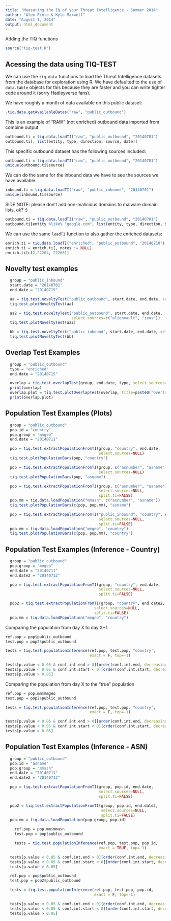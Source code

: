 ```yaml
---
title: "Measuring the IQ of your Threat Intelligence - Summer 2014"
author: "Alex Pinto & Kyle Maxwell"
date: "August 1, 2014"
output: html_document
---
```


Adding the TIQ functions
```r
source("tiq-test.R")
```

## Acessing the data using TIQ-TEST

We can use the `tiq.data` functions to load the Threat Intelligence datasets from
the database for exploration using R. We have defaulted to the use of `data.table`
objects for this because they are faster and you can write tighter code around it
(sorry Hadleyverse fans).

We have roughly a month of data available on this public dataset:
```r
.tiq.data.getAvailableDates("raw", "public_outbound")
```

This is an example of "RAW" (not enriched) outbound data imported from combine output
```r
outbound.ti = tiq.data.loadTI("raw", "public_outbound", "20140701")
outbound.ti[, list(entity, type, direction, source, date)]
```

This specific outbound dataset has the following sources included:

```r
outbound.ti = tiq.data.loadTI("raw", "public_outbound", "20140701")
unique(outbound.ti$source)
```

We can do the same for the inbound data we have to see the sources we have available:
```r
inbound.ti = tiq.data.loadTI("raw", "public_inbound", "20140701")
unique(inbound.ti$source)
```

SIDE NOTE: please don't add non-malicious domains to malware domain lists, ok? :)

```r
outbound.ti = tiq.data.loadTI("raw", "public_outbound", "20140701")
outbound.ti[entity %like% "google.com", list(entity, type, direction, source, date)] 
```

We can use the same `loadTI` function to also gather the enriched datasets:
```r
enrich.ti = tiq.data.loadTI("enriched", "public_outbound", "20140710")
enrich.ti = enrich.ti[, notes := NULL]
enrich.ti[c(2,22264, 22266)]
```

## Novelty test examples

```r
  group = "public_inbound"
  start.date = "20140701"
  end.date = "20140715"

  aa = tiq.test.noveltyTest("public_outbound", start.date, end.date, select.sources=NULL)
  tiq.test.plotNoveltyTest(aa)

  aa2 = tiq.test.noveltyTest("public_outbound", start.date, end.date,
                             select.sources=c("alienvault", "zeus"))
  tiq.test.plotNoveltyTest(aa2)

  bb = tiq.test.noveltyTest("public_inbound", start.date, end.date, select.sources=NULL)
  tiq.test.plotNoveltyTest(bb)
```

## Overlap Test Examples

```r
  group = "public_outbound"
  type = "enriched"
  end.date = "20140715"

  overlap = tiq.test.overlapTest(group, end.date, type, select.sources=NULL)
  print(overlap)
  overlap.plot = tiq.test.plotOverlapTest(overlap, title=paste0("OverlapTest - ", group, " - ", end.date))
  print(overlap.plot)
```

## Population Test Examples (Plots)

```r
  group = "public_outbound"
  pop.id = "country"
  pop.group = "mmgeo"
  end.date = "20140711"

  pop = tiq.test.extractPopulationFromTI(group, "country", end.date,
                                         select.sources=NULL)
  tiq.test.plotPopulationBars(pop, "country")

  pop = tiq.test.extractPopulationFromTI(group, c("asnumber", "asname"), end.date,
                                         select.sources=NULL)
  tiq.test.plotPopulationBars(pop, "asname")

  pop = tiq.test.extractPopulationFromTI(group, c("asnumber", "asname"), end.date,
                                         select.sources=NULL,
                                         split.ti=FALSE)
  pop.mm = tiq.data.loadPopulation("mmasn", c("asnumber", "asname"))
  tiq.test.plotPopulationBars(c(pop, pop.mm), "asname")

  pop = tiq.test.extractPopulationFromTI("public_inbound", "country", end.date,
                                         select.sources=NULL,
                                         split.ti=FALSE)
  pop.mm = tiq.data.loadPopulation("mmgeo", "country")
  tiq.test.plotPopulationBars(c(pop, pop.mm), "country")
```

## Population Test Examples (Inference - Country)

```r
  group = "public_outbound"
  pop.group = "mmgeo"
  end.date = "20140711"
  end.date2 = "20140712"

  pop = tiq.test.extractPopulationFromTI(group, "country", end.date,
                                         select.sources=NULL,
                                         split.ti=FALSE)

  pop2 = tiq.test.extractPopulationFromTI(group, "country", end.date2,
                                       select.sources=NULL,
                                       split.ti=FALSE)
  pop.mm = tiq.data.loadPopulation("mmgeo", "country")
```

Comparing the population from day X to day X+1

```r
ref.pop = pop$public_outbound
test.pop = pop2$public_outbound

tests = tiq.test.populationInference(ref.pop, test.pop, "country",
                                     exact = F, top=-1)

tests[p.value < 0.05 & conf.int.end > 0][order(conf.int.end, decreasing=T)]
tests[p.value < 0.05 & conf.int.start < 0][order(conf.int.start, decreasing=F)]
tests[p.value > 0.05]
```

Comparing the population from day X to the "true" population

```r
ref.pop = pop.mm$mmgeo
test.pop = pop2$public_outbound

tests = tiq.test.populationInference(ref.pop, test.pop, "country",
                                     exact = F, top=-1)

tests[p.value < 0.05 & conf.int.end > 0][order(conf.int.end, decreasing=T)]
tests[p.value < 0.05 & conf.int.start < 0][order(conf.int.start, decreasing=F)]
tests[p.value > 0.05]
```

## Population Test Examples (Inference - ASN)

```r
  group = "public_outbound"
  pop.id = "asname"
  pop.group = "mmasn"
  end.date = "20140711"
  end.date2 = "20140712"

  pop = tiq.test.extractPopulationFromTI(group, pop.id, end.date,
                                         select.sources=NULL,
                                         split.ti=FALSE)

  pop2 = tiq.test.extractPopulationFromTI(group, pop.id, end.date2,
                                          select.sources=NULL,
                                          split.ti=FALSE)
  pop.mm = tiq.data.loadPopulation(pop.group, pop.id)

    ref.pop = pop.mm$mmasn
    test.pop = pop$public_outbound

    tests = tiq.test.populationInference(ref.pop, test.pop, pop.id,
                                         exact = TRUE, top=-1)

  tests[p.value < 0.05 & conf.int.end > 0][order(conf.int.end, decreasing=T)]
  tests[p.value < 0.05 & conf.int.start < 0][order(conf.int.start, decreasing=F)]
  tests[p.value > 0.05]

  ref.pop = pop$public_outbound
  test.pop = pop2$public_outbound

  tests = tiq.test.populationInference(ref.pop, test.pop, pop.id,
                                       exact = F, top=-1)

  tests[p.value < 0.05 & conf.int.end > 0][order(conf.int.end, decreasing=T)]
  tests[p.value < 0.05 & conf.int.start < 0][order(conf.int.start, decreasing=F)]
  tests[p.value > 0.05]
```
